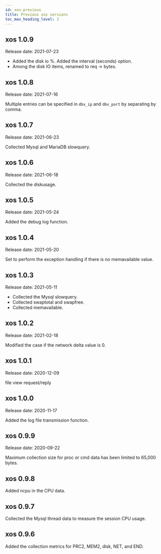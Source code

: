 ```yaml
---
id: xos-previous
title: Previous xos versions
toc_max_heading_level: 2
---
```


## xos 1.0.9

Release date: 2021-07-23

-   Added the disk io %. Added the interval (seconds) option.
-   Among the disk IO items, renamed to req -> bytes.

## xos 1.0.8

Release date: 2021-07-16

Multiple entries can be specified in `dbx_ip` and `dbx_port` by separating by comma.

## xos 1.0.7

Release date: 2021-06-23

Collected Mysql and MariaDB slowquery. 

## xos 1.0.6

Release date: 2021-06-18

Collected the diskusage. 

## xos 1.0.5

Release date: 2021-05-24

Added the debug log function. 

## xos 1.0.4

Release date: 2021-05-20

Set to perform the exception handling if there is no memavailable value. 

## xos 1.0.3

Release date: 2021-05-11

-   Collected the Mysql slowquery. 
-   Collected swaptotal and swapfree. 
-   Collected memavailable. 

## xos 1.0.2

Release date: 2021-02-18

Modified the case if the network delta value is 0.

## xos 1.0.1

Release date: 2020-12-09

file view request/reply

## xos 1.0.0

Release date: 2020-11-17

Added the log file transmission function. 

## xos 0.9.9

Release date: 2020-09-22

Maximum collection size for proc or cmd data has been limited to 65,000 bytes.

## xos 0.9.8

Added ncpu in the CPU data.

## xos 0.9.7

Collected the Mysql thread data to measure the session CPU usage.

## xos 0.9.6

Added the collection metrics for PRC2, MEM2, disk, NET, and END.

